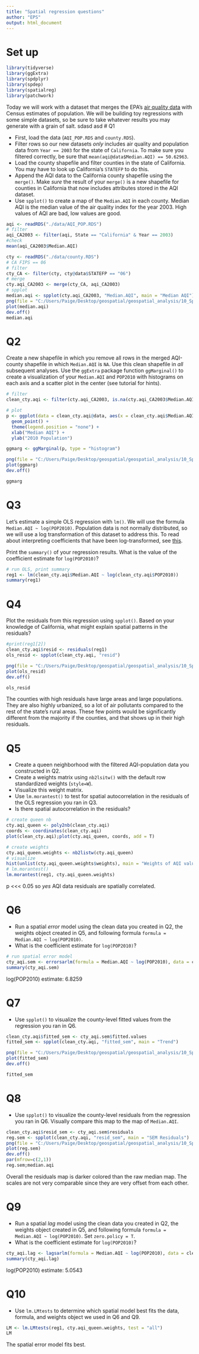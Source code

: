 ---
title: "Spatial regression questions"
author: "EPS"
output: html_document
---

# Set up

```{r message=F, warning=F}
library(tidyverse)
library(ggExtra)
library(spdplyr)
library(spdep)
library(spatialreg)
library(patchwork)
```

Today we will work with a dataset that merges the EPA's [air quality data](https://www.epa.gov/outdoor-air-quality-data/air-quality-index-report) with Census estimates of population.  We will be building toy regressions with some simple datasets, so be sure to take whatever results you may generate with a grain of salt. 
 sdasd asd
# Q1

* First, load the data (`AQI_POP.RDS` and `county.RDS`).  
* Filter rows so our new datasets *only* includes air quality and population data from `Year == 2003` for the state of `California`.  To make sure you filtered correctly, be sure that `mean(aqi@data$Median.AQI) == 50.62963`.
* Load the county shapefile and filter counties in the state of California.  You may have to look up California's `STATEFP` to do this.
* Append the AQI data to the California county shapefile using the `merge()`.  Make *sure* the result of your `merge()` is a new shapefile for counties in California that now includes attributes stored in the AQI dataset.
* Use `spplot()` to create a map of the `Median.AQI` in each county.  Median AQI is the median value of the air quality index for the year 2003.  High values of AQI are bad, low values are good.

```{r}
aqi <- readRDS("./data/AQI_POP.RDS")
# filter
aqi_CA2003 <- filter(aqi, State == "California" & Year == 2003)
#check
mean(aqi_CA2003$Median.AQI)

cty <- readRDS("./data/county.RDS")
# CA FIPS == 06
# filter
cty_CA <- filter(cty, cty@data$STATEFP == "06")
# merge
cty.aqi_CA2003 <- merge(cty_CA, aqi_CA2003)
# spplot
median.aqi <- spplot(cty.aqi_CA2003, "Median.AQI", main = "Median AQI")
png(file = "C:/Users/Paige/Desktop/geospatial/geospatial_analysis/10_SpatialRegression/median_aqi.png") 
plot(median.aqi)
dev.off()
median.aqi
```

# Q2

Create a new shapefile in which you remove all rows in the merged AQI-county shapefile in which `Median.AQI` is `NA`.  Use this clean shapefile in *all* subsequent analyses.  Use the `ggExtra` package function `ggMarginal()` to create a visualization of your `Median.AQI` and `POP2010` with histograms on each axis and a scatter plot in the center (see tutorial for hints). 

```{r}
# filter
clean_cty.aqi <- filter(cty.aqi_CA2003, is.na(cty.aqi_CA2003$Median.AQI) == FALSE)

# plot
p <- ggplot(data = clean_cty.aqi@data, aes(x = clean_cty.aqi$Median.AQI, y = clean_cty.aqi$POP2010, color = clean_cty.aqi$County)) +
  geom_point() +
  theme(legend.position = "none") +
  xlab("Median AQI") +
  ylab("2010 Population")

ggmarg <- ggMarginal(p, type = "histogram")

png(file = "C:/Users/Paige/Desktop/geospatial/geospatial_analysis/10_SpatialRegression/ggmarg.png") 
plot(ggmarg)
dev.off()

ggmarg
```

# Q3

Let's estimate a simple OLS regression with `lm()`. We will use the formula `Median.AQI ~ log(POP2010)`.  Population data is not normally distributed, so we will use a log transformation of this dataset to address this.  To read about interpreting coefficients that have been log-transformed, see [this](https://stats.idre.ucla.edu/other/mult-pkg/faq/general/faqhow-do-i-interpret-a-regression-model-when-some-variables-are-log-transformed/).

Print the `summary()` of your regression results.  What is the value of the coefficient estimate for `log(POP2010)`?

```{r}
# run OLS, print summary
reg1 <- lm(clean_cty.aqi$Median.AQI ~ log(clean_cty.aqi$POP2010))
summary(reg1)
```

# Q4

Plot the residuals from this regression using `spplot()`.  Based on your knowledge of California, what might explain spatial patterns in the residuals?

```{r}
#print(reg1[2])
clean_cty.aqi$resid <- residuals(reg1)
ols_resid <- spplot(clean_cty.aqi, "resid")

png(file = "C:/Users/Paige/Desktop/geospatial/geospatial_analysis/10_SpatialRegression/ols_resid.png") 
plot(ols_resid)
dev.off()

ols_resid
```

The counties with high residuals have large areas and large populations. They are also highly urbanized, so a lot of air pollutants compared to the rest of the state's rural areas. These few points would be significantly different from the majority if the counties, and that shows up in their high residuals.

# Q5

* Create a queen neighborhood with the filtered AQI-population data you constructed in Q2.
* Create a weights matrix using `nb2lsitw()` with the default row standardized weights (`style=W`).
* Visualize this weight matrix.
* Use `lm.morantest()` to test for spatial autocorrelation in the residuals of the OLS regression you ran in Q3.
* Is there spatial autocorrelation in the residuals?

```{r}
# create queen nb
cty.aqi_queen <- poly2nb(clean_cty.aqi)
coords <- coordinates(clean_cty.aqi)
plot(clean_cty.aqi);plot(cty.aqi_queen, coords, add = T)
```
```{r}
# create weights
cty.aqi_queen.weights <- nb2listw(cty.aqi_queen)
# visualize
hist(unlist(cty.aqi_queen.weights$weights), main = "Weights of AQI values", xlab = "Weights")
# lm.morantest() 
lm.morantest(reg1, cty.aqi_queen.weights)
```

p <<< 0.05 so *yes* AQI data residuals are spatially correlated.

# Q6 

* Run a spatial *error* model using the clean data you created in Q2, the weights object created in Q5, and following formula `formula = Median.AQI ~ log(POP2010)`.
* What is the coefficient estimate for `log(POP2010)`?

```{r}
# run spatial error model
cty_aqi.sem <- errorsarlm(formula = Median.AQI ~ log(POP2010), data = clean_cty.aqi, listw = cty.aqi_queen.weights, quiet = T)
summary(cty_aqi.sem)


```

log(POP2010) estimate: 6.8259

# Q7

* Use `spplot()` to visualize the county-level fitted values from the regression you ran in Q6.

```{r}
clean_cty.aqi$fitted_sem <- cty_aqi.sem$fitted.values
fitted_sem <- spplot(clean_cty.aqi, "fitted_sem", main = "Trend")

png(file = "C:/Users/Paige/Desktop/geospatial/geospatial_analysis/10_SpatialRegression/fitted_sem.png") 
plot(fitted_sem)
dev.off()

fitted_sem
```

# Q8

* Use `spplot()` to visualize the county-level residuals from the regression you ran in Q6.  Visually compare this map to the map of `Median.AQI`.

```{r}
clean_cty.aqi$resid_sem <- cty_aqi.sem$residuals
reg.sem <- spplot(clean_cty.aqi, "resid_sem", main = "SEM Residuals")
png(file = "C:/Users/Paige/Desktop/geospatial/geospatial_analysis/10_SpatialRegression/resid_sem.png") 
plot(reg.sem)
dev.off()
par(mfrow=c(2,1)) 
reg.sem;median.aqi
```

Overall the residuals map is darker colored than the raw median map. The scales are not very comparable since they are very offset from each other.

# Q9

* Run a spatial *lag* model using the clean data you created in Q2, the weights object created in Q5, and following formula `formula = Median.AQI ~ log(POP2010)`.  Set `zero.policy = T`.
* What is the coefficient estimate for `log(POP2010)`?

```{r}
cty_aqi.lag <- lagsarlm(formula = Median.AQI ~ log(POP2010), data = clean_cty.aqi, cty.aqi_queen.weights, zero.policy = T)
summary(cty_aqi.lag)
```

log(POP2010) estimate: 5.0543

# Q10

* Use `lm.LMtests` to determine which spatial model best fits the data, formula, and weights object we used in Q6 and Q9.

```{r}
LM <- lm.LMtests(reg1, cty.aqi_queen.weights, test = "all")
LM


```

The spatial error model fits best.
